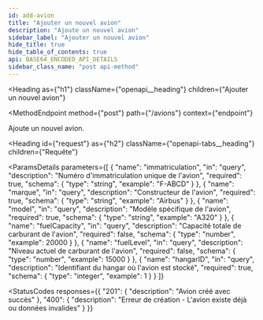 ```yaml
---
id: add-avion
title: "Ajouter un nouvel avion"
description: "Ajoute un nouvel avion"
sidebar_label: "Ajouter un nouvel avion"
hide_title: true
hide_table_of_contents: true
api: BASE64_ENCODED_API_DETAILS
sidebar_class_name: "post api-method"
---
```



<Heading
 as={"h1"}
 className={"openapi__heading"}
 children={"Ajouter un nouvel avion"}
>
</Heading>

<MethodEndpoint
 method={"post"}
 path={"/avions"}
 context={"endpoint"}
>
 
</MethodEndpoint>

Ajoute un nouvel avion.

<Heading
 id={"request"}
 as={"h2"}
 className={"openapi-tabs__heading"}
 children={"Requête"}
>
</Heading>

<ParamsDetails
 parameters={[
   {
     "name": "immatriculation",
     "in": "query",
     "description": "Numéro d'immatriculation unique de l'avion",
     "required": true,
     "schema": {
       "type": "string",
       "example": "F-ABCD"
     }
   },
   {
     "name": "marque", 
     "in": "query",
     "description": "Constructeur de l'avion",
     "required": true,
     "schema": {
       "type": "string",
       "example": "Airbus"
     }
   },
   {
     "name": "model",
     "in": "query", 
     "description": "Modèle spécifique de l'avion",
     "required": true,
     "schema": {
       "type": "string",
       "example": "A320"
     }
   },
   {
     "name": "fuelCapacity",
     "in": "query",
     "description": "Capacité totale de carburant de l'avion",
     "required": false,
     "schema": {
       "type": "number",
       "example": 20000
     }
   },
   {
     "name": "fuelLevel",
     "in": "query", 
     "description": "Niveau actuel de carburant de l'avion",
     "required": false,
     "schema": {
       "type": "number",
       "example": 15000
     }
   },
   {
     "name": "hangarID",
     "in": "query",
     "description": "Identifiant du hangar où l'avion est stocké",
     "required": true, 
     "schema": {
       "type": "integer",
       "example": 1
     }
   }
 ]}
>
 
</ParamsDetails>


<StatusCodes
 responses={{
   "201": {
     "description": "Avion créé avec succès"
   },
   "400": {
     "description": "Erreur de création - L'avion existe déjà ou données invalides"
   }
 }}
>
 
</StatusCodes>
